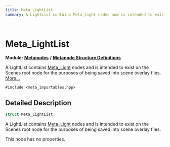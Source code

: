 ```yaml
---
title: Meta_LightList
summary: A LightList contains Meta_Light nodes and is intended to exist on the Scenes root node for the purposes of being saved into scene overlay files. 

---
```


# Meta_LightList

**Module:** **[Metanodes](../Modules/group__api__metanodes.mdx)** **/** **[Metanode Structure Definitions](../Modules/group__api__metadefs.mdx)**



A LightList contains [Meta_Light](../Classes/struct_meta___light.mdx) nodes and is intended to exist on the Scenes root node for the purposes of being saved into scene overlay files.  [More...](#detailed-description)


`#include <meta_importables.hpp>`

## Detailed Description

```cpp
struct Meta_LightList;
```

A LightList contains [Meta_Light](../Classes/struct_meta___light.mdx) nodes and is intended to exist on the Scenes root node for the purposes of being saved into scene overlay files. 

This node has no properties. 


